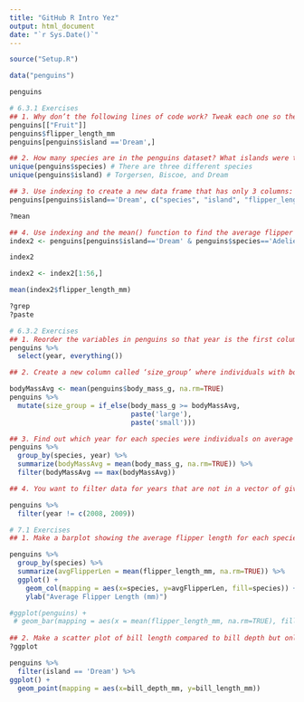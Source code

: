 ```yaml
---
title: "GitHub R Intro Yez"
output: html_document
date: "`r Sys.Date()`"
---
```


```r
source("Setup.R")
```

```r
data("penguins")

penguins
```

```r
# 6.3.1 Exercises
## 1. Why don’t the following lines of code work? Tweak each one so the code runs
penguins[["Fruit"]]
penguins$flipper_length_mm
penguins[penguins$island =='Dream',]

## 2. How many species are in the penguins dataset? What islands were the data collected for? (Note: the unique() function might help)
unique(penguins$species) # There are three different species
unique(penguins$island) # Torgersen, Biscoe, and Dream

## 3. Use indexing to create a new data frame that has only 3 columns: species, island and flipper length columns, and subset all rows for just the ‘Dream’ island.
penguins[penguins$island=='Dream', c("species", "island", "flipper_length_mm")]

?mean

## 4. Use indexing and the mean() function to find the average flipper length for the Adelie species on Dream island. (Note: explore the mean() function and how to deal with NA values).
index2 <- penguins[penguins$island=='Dream' & penguins$species=='Adelie', c("flipper_length_mm")]

index2

index2 <- index2[1:56,]

mean(index2$flipper_length_mm)

?grep
?paste
```

```r
# 6.3.2 Exercises
## 1. Reorder the variables in penguins so that year is the first column followed by the rest (Hint: look into the use of everything()).
penguins %>%
  select(year, everything())

## 2. Create a new column called ‘size_group’ where individuals with body mass greater than the overall average are called ‘large’ and those smaller are called ‘small’.

bodyMassAvg <- mean(penguins$body_mass_g, na.rm=TRUE)
penguins %>% 
  mutate(size_group = if_else(body_mass_g >= bodyMassAvg,
                              paste('large'),
                              paste('small')))

## 3. Find out which year for each species were individuals on average the largest according to body mass.
penguins %>% 
  group_by(species, year) %>% 
  summarize(bodyMassAvg = mean(body_mass_g, na.rm=TRUE)) %>% 
  filter(bodyMassAvg == max(bodyMassAvg))

## 4. You want to filter data for years that are not in a vector of given years, but this code doesn’t work. Tweak it so that it does. (Yes, you could just filter year to equal 2007 in this case but there is a trouble-shooting lessons here).

penguins %>% 
  filter(year != c(2008, 2009))
```

```r
# 7.1 Exercises
## 1. Make a barplot showing the average flipper length for each species.

penguins %>% 
  group_by(species) %>% 
  summarize(avgFlipperLen = mean(flipper_length_mm, na.rm=TRUE)) %>% 
  ggplot() +
    geom_col(mapping = aes(x=species, y=avgFlipperLen, fill=species)) +
    ylab("Average Flipper Length (mm)")

#ggplot(penguins) +
 # geom_bar(mapping = aes(x = mean(flipper_length_mm, na.rm=TRUE), fill = species))
  
## 2. Make a scatter plot of bill length compared to bill depth but only for observations on the Dream island.
?ggplot

penguins %>% 
  filter(island == 'Dream') %>%
ggplot() +
  geom_point(mapping = aes(x=bill_depth_mm, y=bill_length_mm))
```
